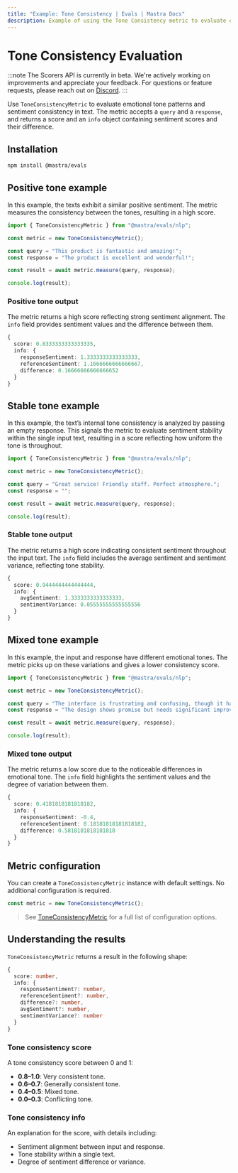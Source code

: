 ```yaml
---
title: "Example: Tone Consistency | Evals | Mastra Docs"
description: Example of using the Tone Consistency metric to evaluate emotional tone patterns and sentiment consistency in text.
---
```


# Tone Consistency Evaluation

:::note
The Scorers API is currently in beta. We're actively working on improvements and appreciate your feedback. For questions or feature requests, please reach out on [Discord](https://discord.gg/mastra).
:::

Use `ToneConsistencyMetric` to evaluate emotional tone patterns and sentiment consistency in text. The metric accepts a `query` and a `response`, and returns a score and an `info` object containing sentiment scores and their difference.

## Installation

```bash copy
npm install @mastra/evals
```

## Positive tone example

In this example, the texts exhibit a similar positive sentiment. The metric measures the consistency between the tones, resulting in a high score.

```typescript filename="src/example-positive-tone.ts" showLineNumbers copy
import { ToneConsistencyMetric } from "@mastra/evals/nlp";

const metric = new ToneConsistencyMetric();

const query = "This product is fantastic and amazing!";
const response = "The product is excellent and wonderful!";

const result = await metric.measure(query, response);

console.log(result);
```

### Positive tone output

The metric returns a high score reflecting strong sentiment alignment. The `info` field provides sentiment values and the difference between them.

```typescript
{
  score: 0.8333333333333335,
  info: {
    responseSentiment: 1.3333333333333333,
    referenceSentiment: 1.1666666666666667,
    difference: 0.16666666666666652
  }
}
```

## Stable tone example

In this example, the text’s internal tone consistency is analyzed by passing an empty response. This signals the metric to evaluate sentiment stability within the single input text, resulting in a score reflecting how uniform the tone is throughout.

```typescript filename="src/example-stable-tone.ts" showLineNumbers copy
import { ToneConsistencyMetric } from "@mastra/evals/nlp";

const metric = new ToneConsistencyMetric();

const query = "Great service! Friendly staff. Perfect atmosphere.";
const response = "";

const result = await metric.measure(query, response);

console.log(result);
```

### Stable tone output

The metric returns a high score indicating consistent sentiment throughout the input text. The `info` field includes the average sentiment and sentiment variance, reflecting tone stability.

```typescript
{
  score: 0.9444444444444444,
  info: {
    avgSentiment: 1.3333333333333333,
    sentimentVariance: 0.05555555555555556
  }
}
```

## Mixed tone example

In this example, the input and response have different emotional tones. The metric picks up on these variations and gives a lower consistency score.

```typescript filename="src/example-mixed-tone.ts" showLineNumbers copy
import { ToneConsistencyMetric } from "@mastra/evals/nlp";

const metric = new ToneConsistencyMetric();

const query = "The interface is frustrating and confusing, though it has potential.";
const response = "The design shows promise but needs significant improvements to be usable.";

const result = await metric.measure(query, response);

console.log(result);
```

### Mixed tone output

The metric returns a low score due to the noticeable differences in emotional tone. The `info` field highlights the sentiment values and the degree of variation between them.

```typescript
{
  score: 0.4181818181818182,
  info: {
    responseSentiment: -0.4,
    referenceSentiment: 0.18181818181818182,
    difference: 0.5818181818181818
  }
}
```

## Metric configuration

You can create a `ToneConsistencyMetric` instance with default settings. No additional configuration is required.

```typescript
const metric = new ToneConsistencyMetric();
```

> See [ToneConsistencyMetric](/reference/evals/tone-consistency.mdx) for a full list of configuration options.


## Understanding the results

`ToneConsistencyMetric` returns a result in the following shape:

```typescript
{
  score: number,
  info: {
    responseSentiment?: number,
    referenceSentiment?: number,
    difference?: number,
    avgSentiment?: number,
    sentimentVariance?: number
  }
}
```
### Tone consistency score

A tone consistency score between 0 and 1:

- **0.8–1.0**: Very consistent tone.
- **0.6–0.7**: Generally consistent tone.
- **0.4–0.5**: Mixed tone.
- **0.0–0.3**: Conflicting tone.

### Tone consistency info

An explanation for the score, with details including:

- Sentiment alignment between input and response.
- Tone stability within a single text.
- Degree of sentiment difference or variance.

<GithubLink
  outdated={true}
  marginTop='mt-16'
  link="https://github.com/mastra-ai/mastra/blob/main/examples/basics/evals/tone-consistency"
/>
